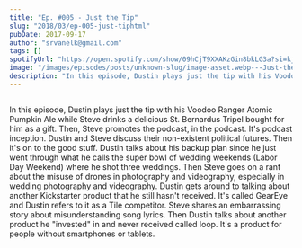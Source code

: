```yaml
---
title: "Ep. #005 - Just the Tip"
slug: "2018/03/ep-005-just-tiphtml"
pubDate: 2017-09-17
author: "srvanelk@gmail.com"
tags: []
spotifyUrl: "https://open.spotify.com/show/09hCjT9XXAKzGin8bkLG3a?si=kjRZvQ1JTb6Ov3HVzSSlWA"
image: "/images/episodes/posts/unknown-slug/image-asset.webp---Just-the-Tip-e1rihv"
description: "In this episode, Dustin plays just the tip with his Voodoo Ranger Atomic Pumpkin Ale while Steve drinks a delicious St. Bernardus Tripel bought for him as a gift. Then, Steve promotes the podcast, in the podcast. It's podcast inception. Dustin and Steve discuss their non-existent political futures. Then it's on to the good stuff. Dustin talks about his backup plan since he just went through what he calls the super bowl of wedding weekends (Labor Day Weekend) where he shot three weddings. Then Steve goes on a rant about the misuse of drones in photography and videography, especially in wedding photography and videography. Dustin gets around to talking about another Kickstarter product that he still hasn't received. It's called GearEye and Dustin refers to it as a Tile competitor. Steve shares an embarrassing story about misunderstanding song lyrics. Then Dustin talks about another product he 'invested' in and never received called loop. It's a product for people without smartphones or tablets."
---
```


<figure>
  <img src="/images/episodes/posts/unknown-slug/image-asset.webp" alt="" />
</figure>

In this episode, Dustin plays just the tip with his Voodoo Ranger Atomic Pumpkin Ale while Steve drinks a delicious St. Bernardus Tripel bought for him as a gift. Then, Steve promotes the podcast, in the podcast. It's podcast inception. Dustin and Steve discuss their non-existent political futures. Then it's on to the good stuff. Dustin talks about his backup plan since he just went through what he calls the super bowl of wedding weekends (Labor Day Weekend) where he shot three weddings. Then Steve goes on a rant about the misuse of drones in photography and videography, especially in wedding photography and videography. Dustin gets around to talking about another Kickstarter product that he still hasn't received. It's called GearEye and Dustin refers to it as a Tile competitor. Steve shares an embarrassing story about misunderstanding song lyrics. Then Dustin talks about another product he "invested" in and never received called loop. It's a product for people without smartphones or tablets.
